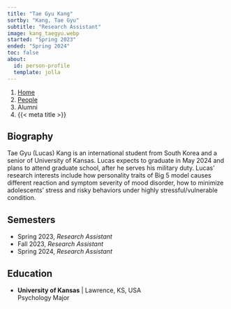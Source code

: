 ```yaml
---
title: "Tae Gyu Kang"
sortby: "Kang, Tae Gyu"
subtitle: "Research Assistant"
image: kang_taegyu.webp
started: "Spring 2023"
ended: "Spring 2024"
toc: false
about:
  id: person-profile
  template: jolla
---
```


```{=html}
<nav aria-label="breadcrumb">
  <ol class="breadcrumb">
    <li class="breadcrumb-item"><a href="../../index.html">Home</a></li>
    <li class="breadcrumb-item"><a href="../../people.html">People</a></li>
    <li class="breadcrumb-item active">Alumni</li>
    <li class="breadcrumb-item active" aria-current="page">{{< meta title >}}</li>
  </ol>
</nav>
```

:::{#person-profile}
## Biography
Tae Gyu (Lucas) Kang is an international student from South Korea and a senior of University of Kansas. Lucas expects to graduate in May 2024 and plans to attend graduate school, after he serves his military duty. Lucas' research interests include how personality traits of Big 5 model causes different reaction and symptom severity of mood disorder, how to minimize adolescents' stress and risky behaviors under highly stressful/vulnerable condition.


## Semesters
- Spring 2023, *Research Assistant*
- Fall 2023, *Research Assistant*
- Spring 2024, *Research Assistant*

## Education
- **University of Kansas** | Lawrence, KS, USA<br />
  Psychology Major
:::
